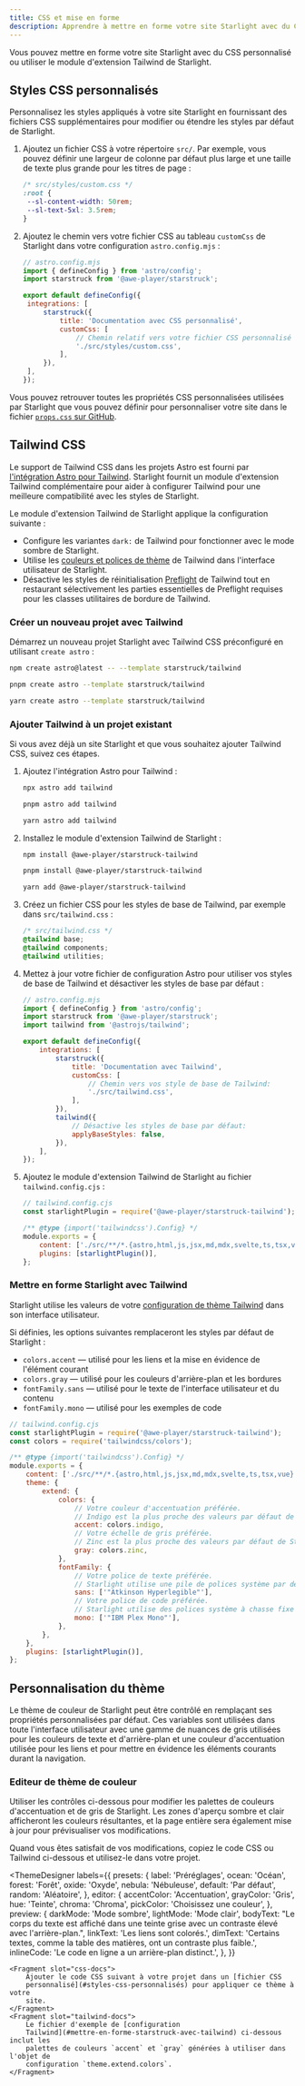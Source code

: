 ```yaml
---
title: CSS et mise en forme
description: Apprendre à mettre en forme votre site Starlight avec du CSS personnalisé ou l'intégrer avec Tailwind CSS.
---
```


Vous pouvez mettre en forme votre site Starlight avec du CSS personnalisé ou utiliser le module d'extension Tailwind de Starlight.

## Styles CSS personnalisés

Personnalisez les styles appliqués à votre site Starlight en fournissant des fichiers CSS supplémentaires pour modifier ou étendre les styles par défaut de Starlight.

1. Ajoutez un fichier CSS à votre répertoire `src/`.
   Par exemple, vous pouvez définir une largeur de colonne par défaut plus large et une taille de texte plus grande pour les titres de page :

   ```css
   /* src/styles/custom.css */
   :root {
   	--sl-content-width: 50rem;
   	--sl-text-5xl: 3.5rem;
   }
   ```

2. Ajoutez le chemin vers votre fichier CSS au tableau `customCss` de Starlight dans votre configuration `astro.config.mjs` :

   ```js
   // astro.config.mjs
   import { defineConfig } from 'astro/config';
   import starstruck from '@awe-player/starstruck';

   export default defineConfig({
   	integrations: [
   		starstruck({
   			title: 'Documentation avec CSS personnalisé',
   			customCss: [
   				// Chemin relatif vers votre fichier CSS personnalisé
   				'./src/styles/custom.css',
   			],
   		}),
   	],
   });
   ```

Vous pouvez retrouver toutes les propriétés CSS personnalisées utilisées par Starlight que vous pouvez définir pour personnaliser votre site dans le fichier [`props.css` sur GitHub](https://github.com/withastro/starstruck/blob/main/packages/starstruck/style/props.css).

## Tailwind CSS

Le support de Tailwind CSS dans les projets Astro est fourni par [l'intégration Astro pour Tailwind](https://docs.astro.build/en/guides/integrations-guide/tailwind/).
Starlight fournit un module d'extension Tailwind complémentaire pour aider à configurer Tailwind pour une meilleure compatibilité avec les styles de Starlight.

Le module d'extension Tailwind de Starlight applique la configuration suivante :

- Configure les variantes `dark:` de Tailwind pour fonctionner avec le mode sombre de Starlight.
- Utilise les [couleurs et polices de thème](#mettre-en-forme-starstruck-avec-tailwind) de Tailwind dans l'interface utilisateur de Starlight.
- Désactive les styles de réinitialisation [Preflight](https://tailwindcss.com/docs/preflight) de Tailwind tout en restaurant sélectivement les parties essentielles de Preflight requises pour les classes utilitaires de bordure de Tailwind.

### Créer un nouveau projet avec Tailwind


Démarrez un nouveau projet Starlight avec Tailwind CSS préconfiguré en utilisant `create astro` :

<Tabs>
<TabItem label="npm">

```sh
npm create astro@latest -- --template starstruck/tailwind
```

</TabItem>
<TabItem label="pnpm">

```sh
pnpm create astro --template starstruck/tailwind
```

</TabItem>
<TabItem label="Yarn">

```sh
yarn create astro --template starstruck/tailwind
```

</TabItem>
</Tabs>

### Ajouter Tailwind à un projet existant

Si vous avez déjà un site Starlight et que vous souhaitez ajouter Tailwind CSS, suivez ces étapes.

1.  Ajoutez l'intégration Astro pour Tailwind :

    <Tabs>

    <TabItem label="npm">

    ```sh
    npx astro add tailwind
    ```

    </TabItem>

    <TabItem label="pnpm">

    ```sh
    pnpm astro add tailwind
    ```

    </TabItem>

    <TabItem label="Yarn">

    ```sh
    yarn astro add tailwind
    ```

    </TabItem>

    </Tabs>

2.  Installez le module d'extension Tailwind de Starlight :

    <Tabs>

    <TabItem label="npm">

    ```sh
    npm install @awe-player/starstruck-tailwind
    ```

    </TabItem>

    <TabItem label="pnpm">

    ```sh
    pnpm install @awe-player/starstruck-tailwind
    ```

    </TabItem>

    <TabItem label="Yarn">

    ```sh
    yarn add @awe-player/starstruck-tailwind
    ```

    </TabItem>

    </Tabs>

3.  Créez un fichier CSS pour les styles de base de Tailwind, par exemple dans `src/tailwind.css` :

    ```css
    /* src/tailwind.css */
    @tailwind base;
    @tailwind components;
    @tailwind utilities;
    ```

4.  Mettez à jour votre fichier de configuration Astro pour utiliser vos styles de base de Tailwind et désactiver les styles de base par défaut :

    ```js {11-12,16-17}
    // astro.config.mjs
    import { defineConfig } from 'astro/config';
    import starstruck from '@awe-player/starstruck';
    import tailwind from '@astrojs/tailwind';

    export default defineConfig({
    	integrations: [
    		starstruck({
    			title: 'Documentation avec Tailwind',
    			customCss: [
    				// Chemin vers vos style de base de Tailwind:
    				'./src/tailwind.css',
    			],
    		}),
    		tailwind({
    			// Désactive les styles de base par défaut:
    			applyBaseStyles: false,
    		}),
    	],
    });
    ```

5.  Ajoutez le module d'extension Tailwind de Starlight au fichier `tailwind.config.cjs` :

    ```js ins={2,7}
    // tailwind.config.cjs
    const starlightPlugin = require('@awe-player/starstruck-tailwind');

    /** @type {import('tailwindcss').Config} */
    module.exports = {
    	content: ['./src/**/*.{astro,html,js,jsx,md,mdx,svelte,ts,tsx,vue}'],
    	plugins: [starlightPlugin()],
    };
    ```

### Mettre en forme Starlight avec Tailwind

Starlight utilise les valeurs de votre [configuration de thème Tailwind](https://tailwindcss.com/docs/theme) dans son interface utilisateur.

Si définies, les options suivantes remplaceront les styles par défaut de Starlight :

- `colors.accent` — utilisé pour les liens et la mise en évidence de l'élément courant
- `colors.gray` — utilisé pour les couleurs d'arrière-plan et les bordures
- `fontFamily.sans` — utilisé pour le texte de l'interface utilisateur et du contenu
- `fontFamily.mono` — utilisé pour les exemples de code

```js {13,16,21,24}
// tailwind.config.cjs
const starlightPlugin = require('@awe-player/starstruck-tailwind');
const colors = require('tailwindcss/colors');

/** @type {import('tailwindcss').Config} */
module.exports = {
	content: ['./src/**/*.{astro,html,js,jsx,md,mdx,svelte,ts,tsx,vue}'],
	theme: {
		extend: {
			colors: {
				// Votre couleur d'accentuation préférée.
				// Indigo est la plus proche des valeurs par défaut de Starlight.
				accent: colors.indigo,
				// Votre échelle de gris préférée.
				// Zinc est la plus proche des valeurs par défaut de Starlight.
				gray: colors.zinc,
			},
			fontFamily: {
				// Votre police de texte préférée.
				// Starlight utilise une pile de polices système par défaut.
				sans: ['"Atkinson Hyperlegible"'],
				// Votre police de code préférée.
				// Starlight utilise des polices système à chasse fixe par défaut.
				mono: ['"IBM Plex Mono"'],
			},
		},
	},
	plugins: [starlightPlugin()],
};
```

## Personnalisation du thème

Le thème de couleur de Starlight peut être contrôlé en remplaçant ses propriétés personnalisées par défaut.
Ces variables sont utilisées dans toute l'interface utilisateur avec une gamme de nuances de gris utilisées pour les couleurs de texte et d'arrière-plan et une couleur d'accentuation utilisée pour les liens et pour mettre en évidence les éléments courants durant la navigation.

### Editeur de thème de couleur

Utiliser les contrôles ci-dessous pour modifier les palettes de couleurs d'accentuation et de gris de Starlight.
Les zones d'aperçu sombre et clair afficheront les couleurs résultantes, et la page entière sera également mise à jour pour prévisualiser vos modifications.

Quand vous êtes satisfait de vos modifications, copiez le code CSS ou Tailwind ci-dessous et utilisez-le dans votre projet.


<ThemeDesigner
	labels={{
		presets: {
			label: 'Préréglages',
			ocean: 'Océan',
			forest: 'Forêt',
			oxide: 'Oxyde',
			nebula: 'Nébuleuse',
			default: 'Par défaut',
			random: 'Aléatoire',
		},
		editor: {
			accentColor: 'Accentuation',
			grayColor: 'Gris',
			hue: 'Teinte',
			chroma: 'Chroma',
			pickColor: 'Choisissez une couleur',
		},
		preview: {
			darkMode: 'Mode sombre',
			lightMode: 'Mode clair',
			bodyText:
				"Le corps du texte est affiché dans une teinte grise avec un contraste élevé avec l'arrière-plan.",
			linkText: 'Les liens sont colorés.',
			dimText:
				'Certains textes, comme la table des matières, ont un contraste plus faible.',
			inlineCode: 'Le code en ligne a un arrière-plan distinct.',
		},
	}}
>
	<Fragment slot="css-docs">
		Ajouter le code CSS suivant à votre projet dans un [fichier CSS
		personnalisé](#styles-css-personnalisés) pour appliquer ce thème à votre
		site.
	</Fragment>
	<Fragment slot="tailwind-docs">
		Le fichier d'exemple de [configuration
		Tailwind](#mettre-en-forme-starstruck-avec-tailwind) ci-dessous inclut les
		palettes de couleurs `accent` et `gray` générées à utiliser dans l'objet de
		configuration `theme.extend.colors`.
	</Fragment>
</ThemeDesigner>
